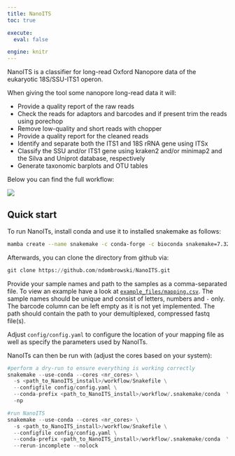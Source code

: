```yaml
---
title: NanoITS
toc: true

execute:
  eval: false

engine: knitr
---
```


NanoITS is a classifier for long-read Oxford Nanopore data of the eukaryotic 18S/SSU-ITS1 operon.

When giving the tool some nanopore long-read data it will:

-   Provide a quality report of the raw reads
-   Check the reads for adaptors and barcodes and if present trim the reads using porechop
-   Remove low-quality and short reads with chopper
-   Provide a quality report for the cleaned reads
-   Identify and separate both the ITS1 and 18S rRNA gene using ITSx
-   Classify the SSU and/or ITS1 gene using kraken2 and/or minimap2 and the Silva and Uniprot database, respectively
-   Generate taxonomic barplots and OTU tables

Below you can find the full workflow:

![](img/visualization.png)

## Quick start

To run NanoITs, install conda and use it to installed snakemake as follows:

```bash
mamba create --name snakemake -c conda-forge -c bioconda snakemake=7.32.4 python=3.11.6
```

Afterwards, you can clone the directory from github via:

```python
git clone https://github.com/ndombrowski/NanoITS.git
```

Provide your sample names and path to the samples as a comma-separated file. To view an example have a look at [`example_files/mapping.csv`](https://raw.githubusercontent.com/ndombrowski/NanoITS/main/example_files/mapping.csv). The sample names should be unique and consist of letters, numbers and `-` only. The barcode column can be left empty as it is not yet implemented. The path should contain the path to your demultiplexed, compressed fastq file(s).

Adjust `config/config.yaml` to configure the location of your mapping file as well as specify the parameters used by NanoITs.

NanoITs can then be run with (adjust the cores based on your system):

```python
#perform a dry-run to ensure everything is working correctly
snakemake --use-conda --cores <nr_cores> \
  -s <path_to_NanoITS_install>/workflow/Snakefile \
  --configfile config/config.yaml \
  --conda-prefix <path_to_NanoITS_install>/workflow/.snakemake/conda  \
  -np 

#run NanoITS
snakemake --use-conda --cores <nr_cores> \
  -s <path_to_NanoITS_install>/workflow/Snakefile \
  --configfile config/config.yaml \
  --conda-prefix <path_to_NanoITS_install>/workflow/.snakemake/conda  \
  --rerun-incomplete --nolock
```